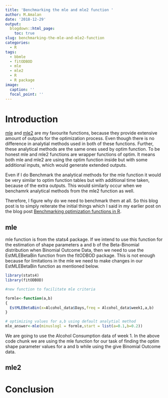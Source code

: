 ```yaml
---
title: 'Benchmarking the mle and mle2 function '
author: M.Amalan
date: '2018-12-29'
output: 
  blogdown::html_page:
    toc: true
slug: benchmarking-the-mle-and-mle2-function
categories:
  - R
tags:
  - bbmle
  - fitODBOD
  - mle
  - mle2
  - R
  - R package
image:
  caption: ''
  focal_point: ''
---
```


# Introduction

[mle]() and [mle2]() 
are my favourite functions, because they provide extensive amount of outputs
for the optimization process. Even though there is no difference in analytial methods 
used in both of these functions. Further, these analytical methods are the same ones used
by optim function. To be honest mle and mle2 functions are wrapper functions of optim. It means
both mle and mle2 are using the optim function inside but with some additional inputs, which
would generate extended outputs.

Even if I do Benchmark the analytical methods for the mle function it would be very similar to
optim function tables but with additional time taken, because of the extra outputs. This would 
similarly occur when we benchamrk analytical methods from the mle2 function as well. 

Therefore, I figure why do we need to benchmark them at all. So this blog post is to 
simply reiterate the initial things which I said in my earlier post on the blog post
[Benchmarking optimization functions in R]().

## mle

mle function is from the stats4 package. If we intend to use this function for
the estimation of shape parameters a and b of the Beta-Binomial distribution when
Binomial Outcome Data, then we need to use the EstMLEBetaBin function from the fitODBOD
package. This is not enough because for limitations in the mle we need to make changes 
in our EstMLEBetaBin function as mentioned below. 

```r
library(stats4)
library(fitODBOD)

#new function to facilitate mle criteria 

formle<-function(a,b)
{
  EstMLEBetaBin(x=Alcohol_data$Days,freq = Alcohol_data$week1,a,b)
}

# optimizing values for a,b using default analytial method
mle_answer<-mle(minuslogl = formle,start = list(a=0.1,b=0.2))
```

We are going to use the Alcohol Consumption data of week 1. In the above code
chunk we are using the mle function for our task of finding the optim shape parameter
values for a and b while using the give Binomial Outcome data.

## mle2

# Conclusion